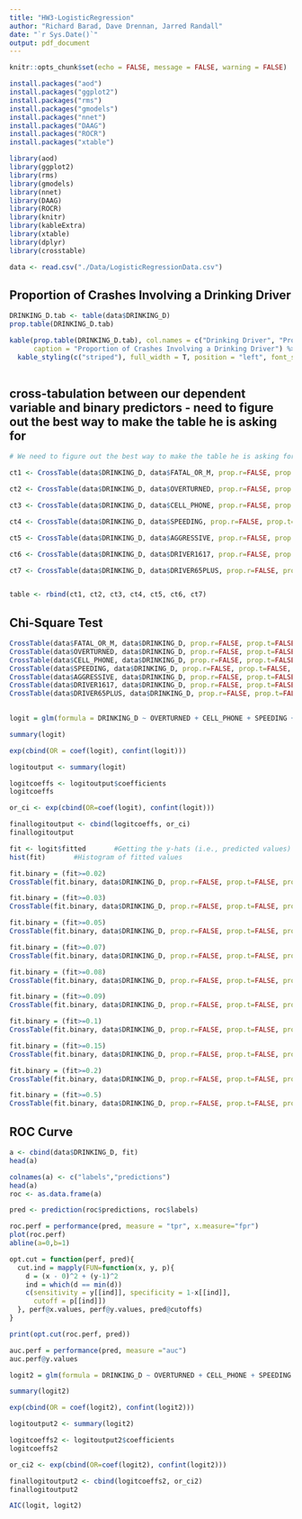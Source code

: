 ```yaml
---
title: "HW3-LogisticRegression"
author: "Richard Barad, Dave Drennan, Jarred Randall"
date: "`r Sys.Date()`"
output: pdf_document
---
```


```r
knitr::opts_chunk$set(echo = FALSE, message = FALSE, warning = FALSE)
```

```r
install.packages("aod")
install.packages("ggplot2")
install.packages("rms")
install.packages("gmodels")
install.packages("nnet")
install.packages("DAAG")
install.packages("ROCR")
install.packages("xtable")

library(aod)
library(ggplot2)
library(rms)
library(gmodels)
library(nnet)
library(DAAG)
library(ROCR)
library(knitr)
library(kableExtra)
library(xtable)
library(dplyr)
library(crosstable)
```

```r
data <- read.csv("./Data/LogisticRegressionData.csv")

```

## Proportion of Crashes Involving a Drinking Driver

```r

DRINKING_D.tab <- table(data$DRINKING_D)
prop.table(DRINKING_D.tab)

kable(prop.table(DRINKING_D.tab), col.names = c("Drinking Driver", "Proportion"), 
      caption = "Proportion of Crashes Involving a Drinking Driver") %>%
  kable_styling(c("striped"), full_width = T, position = "left", font_size = 12)
  

```



## cross-tabulation between our dependent variable and binary predictors -  need to figure out the best way to make the table he is asking for

```r

# We need to figure out the best way to make the table he is asking for

ct1 <- CrossTable(data$DRINKING_D, data$FATAL_OR_M, prop.r=FALSE, prop.t=FALSE, prop.chisq=FALSE)

ct2 <- CrossTable(data$DRINKING_D, data$OVERTURNED, prop.r=FALSE, prop.t=FALSE, prop.chisq=FALSE)

ct3 <- CrossTable(data$DRINKING_D, data$CELL_PHONE, prop.r=FALSE, prop.t=FALSE, prop.chisq=FALSE)

ct4 <- CrossTable(data$DRINKING_D, data$SPEEDING, prop.r=FALSE, prop.t=FALSE, prop.chisq=FALSE)

ct5 <- CrossTable(data$DRINKING_D, data$AGGRESSIVE, prop.r=FALSE, prop.t=FALSE, prop.chisq=FALSE)

ct6 <- CrossTable(data$DRINKING_D, data$DRIVER1617, prop.r=FALSE, prop.t=FALSE, prop.chisq=FALSE)

ct7 <- CrossTable(data$DRINKING_D, data$DRIVER65PLUS, prop.r=FALSE, prop.t=FALSE, prop.chisq=FALSE)


table <- rbind(ct1, ct2, ct3, ct4, ct5, ct6, ct7)


```

## Chi-Square Test


```r

CrossTable(data$FATAL_OR_M, data$DRINKING_D, prop.r=FALSE, prop.t=FALSE, prop.chisq=FALSE, chisq=TRUE)
CrossTable(data$OVERTURNED, data$DRINKING_D, prop.r=FALSE, prop.t=FALSE, prop.chisq=FALSE, chisq=TRUE)
CrossTable(data$CELL_PHONE, data$DRINKING_D, prop.r=FALSE, prop.t=FALSE, prop.chisq=FALSE, chisq=TRUE)
CrossTable(data$SPEEDING, data$DRINKING_D, prop.r=FALSE, prop.t=FALSE, prop.chisq=FALSE, chisq=TRUE)
CrossTable(data$AGGRESSIVE, data$DRINKING_D, prop.r=FALSE, prop.t=FALSE, prop.chisq=FALSE, chisq=TRUE)
CrossTable(data$DRIVER1617, data$DRINKING_D, prop.r=FALSE, prop.t=FALSE, prop.chisq=FALSE, chisq=TRUE)
CrossTable(data$DRIVER65PLUS, data$DRINKING_D, prop.r=FALSE, prop.t=FALSE, prop.chisq=FALSE, chisq=TRUE)
    
```

```r

logit = glm(formula = DRINKING_D ~ OVERTURNED + CELL_PHONE + SPEEDING + AGGRESSIVE + DRIVER1617 + DRIVER65PLUS + PCTBACHMOR + MEDHHINC, data = data, family = "binomial")

summary(logit)

exp(cbind(OR = coef(logit), confint(logit)))

logitoutput <- summary(logit)

logitcoeffs <- logitoutput$coefficients
logitcoeffs

or_ci <- exp(cbind(OR=coef(logit), confint(logit)))

finallogitoutput <- cbind(logitcoeffs, or_ci)
finallogitoutput

```
```r
fit <- logit$fitted       #Getting the y-hats (i.e., predicted values)
hist(fit)       #Histogram of fitted values
```

```r
fit.binary = (fit>=0.02)
CrossTable(fit.binary, data$DRINKING_D, prop.r=FALSE, prop.t=FALSE, prop.c=FALSE, prop.chisq=FALSE)

fit.binary = (fit>=0.03)
CrossTable(fit.binary, data$DRINKING_D, prop.r=FALSE, prop.t=FALSE, prop.c=FALSE, prop.chisq=FALSE)

fit.binary = (fit>=0.05)
CrossTable(fit.binary, data$DRINKING_D, prop.r=FALSE, prop.t=FALSE, prop.c=FALSE, prop.chisq=FALSE)

fit.binary = (fit>=0.07)
CrossTable(fit.binary, data$DRINKING_D, prop.r=FALSE, prop.t=FALSE, prop.c=FALSE, prop.chisq=FALSE)

fit.binary = (fit>=0.08)
CrossTable(fit.binary, data$DRINKING_D, prop.r=FALSE, prop.t=FALSE, prop.c=FALSE, prop.chisq=FALSE)

fit.binary = (fit>=0.09)
CrossTable(fit.binary, data$DRINKING_D, prop.r=FALSE, prop.t=FALSE, prop.c=FALSE, prop.chisq=FALSE)

fit.binary = (fit>=0.1)
CrossTable(fit.binary, data$DRINKING_D, prop.r=FALSE, prop.t=FALSE, prop.c=FALSE, prop.chisq=FALSE)

fit.binary = (fit>=0.15)
CrossTable(fit.binary, data$DRINKING_D, prop.r=FALSE, prop.t=FALSE, prop.c=FALSE, prop.chisq=FALSE)

fit.binary = (fit>=0.2)
CrossTable(fit.binary, data$DRINKING_D, prop.r=FALSE, prop.t=FALSE, prop.c=FALSE, prop.chisq=FALSE)

fit.binary = (fit>=0.5)
CrossTable(fit.binary, data$DRINKING_D, prop.r=FALSE, prop.t=FALSE, prop.c=FALSE, prop.chisq=FALSE)

```

## ROC Curve

```r
a <- cbind(data$DRINKING_D, fit)
head(a)
```

```r
colnames(a) <- c("labels","predictions")
head(a)
roc <- as.data.frame(a)
```

```r
pred <- prediction(roc$predictions, roc$labels)
```

```r
roc.perf = performance(pred, measure = "tpr", x.measure="fpr")
plot(roc.perf)
abline(a=0,b=1)
```

```r
opt.cut = function(perf, pred){
  cut.ind = mapply(FUN=function(x, y, p){
    d = (x - 0)^2 + (y-1)^2
    ind = which(d == min(d))
    c(sensitivity = y[[ind]], specificity = 1-x[[ind]], 
      cutoff = p[[ind]])
  }, perf@x.values, perf@y.values, pred@cutoffs)
}

print(opt.cut(roc.perf, pred))
```


```r
auc.perf = performance(pred, measure ="auc")
auc.perf@y.values
```

```r

logit2 = glm(formula = DRINKING_D ~ OVERTURNED + CELL_PHONE + SPEEDING + AGGRESSIVE + DRIVER1617 + DRIVER65PLUS, data = data, family = "binomial")

summary(logit2)

exp(cbind(OR = coef(logit2), confint(logit2)))

logitoutput2 <- summary(logit2)

logitcoeffs2 <- logitoutput2$coefficients
logitcoeffs2

or_ci2 <- exp(cbind(OR=coef(logit2), confint(logit2)))

finallogitoutput2 <- cbind(logitcoeffs2, or_ci2)
finallogitoutput2

```

```r

AIC(logit, logit2)

```
